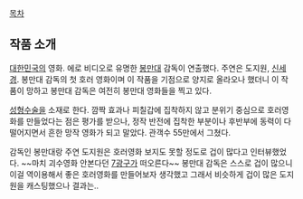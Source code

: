 [[목차]]

== 작품 소개 ==
[[대한민국]]의 영화. 에로 비디오로 유명한 [[봉만대]] 감독이 연출했다. 주연은 도지원, [[신세경]]. 봉만대 감독의 첫 호러 영화이며 이 작품을 기점으로 양지로 올라오나 했더니 이 작품이 망하고 봉만대 감독은 여전히 봉만대 영화들을 찍고 있다.  

[[성형수술]]을 소재로 한다. 깜짝 효과나 피칠갑에 집착하지 않고 분위기 중심으로 호러영화를 만들었다는 점은 평가를 받으나, 정작 반전에 집착한 부분이나 후반부에 동력이 다 떨어지면서 흔한 망작 영화가 되고 말았다. 관객수 55만에서 그쳤다. 

감독인 봉만대랑 주연 도지원은 호러영화 보지도 못할 정도로 겁이 많다고 인터뷰했었다. ~~마치 괴수영화 안본다던 [[7광구]]가 떠오른다~~ 봉만대 감독은 스스로 겁이 많으니 이걸 역이용해서 좋은 호러영화를 만들어보자 생각했고 그래서 비슷하게 겁이 많은 도지원을 캐스팅했으나 결과는..

